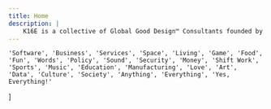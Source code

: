 ```yaml
---
title: Home
description: |
    K16E is a collective of Global Good Design™ Consultants founded by Kabolobari Benakole.
---
```


    'Software', 'Business', 'Services', 'Space', 'Living', 'Game', 'Food', 'Fun', 'Words', 'Policy', 'Sound', 'Security', 'Money', 'Shift Work', 'Sports', 'Music', 'Education', 'Manufacturing', 'Love', 'Art', 'Data', 'Culture', 'Society', 'Anything', 'Everything', 'Yes, Everything!'
]

<Title
    title="Design sells"
    subtitle="Everything"
    flipped={ false }
    swapped={ false }
/>
<Words
    padding="bottom"
    title="Animated words, everything that can be designed"
    words={ dictionary }
/>
<Richtext
    padding="both"
    textAlign="center">
    Let’s make you *sell* with design. <br/> [Drop us a line.](/contact)
</Richtext>